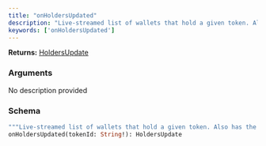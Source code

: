 ```yaml
---
title: "onHoldersUpdated"
description: "Live-streamed list of wallets that hold a given token. Also has the unique count of holders for that token."
keywords: ['onHoldersUpdated']
---
```


**Returns:** [HoldersUpdate](/api-reference/types/holdersupdate)

### Arguments

<ResponseField name="tokenId" type="String!" required>
  No description provided
</ResponseField>

### Schema


```graphql 
"""Live-streamed list of wallets that hold a given token. Also has the unique count of holders for that token."""
onHoldersUpdated(tokenId: String!): HoldersUpdate
```
